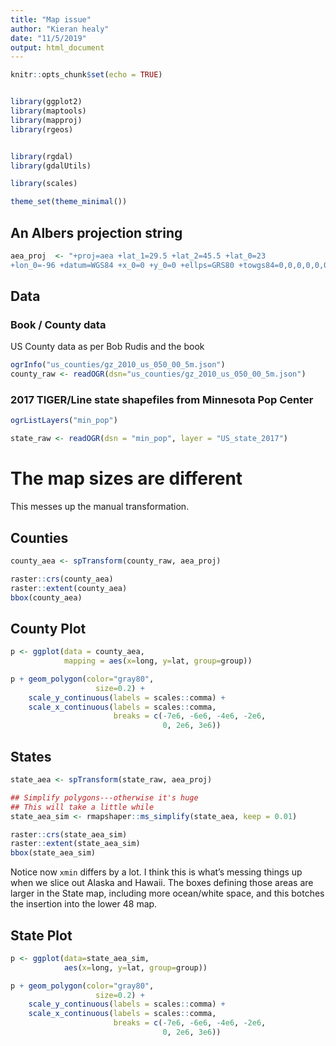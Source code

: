 ```yaml
---
title: "Map issue"
author: "Kieran healy"
date: "11/5/2019"
output: html_document
---
```


```r
knitr::opts_chunk$set(echo = TRUE)


library(ggplot2)
library(maptools)
library(mapproj)
library(rgeos)


library(rgdal)
library(gdalUtils)

library(scales)

theme_set(theme_minimal())

```


## An Albers projection string
```r
aea_proj  <- "+proj=aea +lat_1=29.5 +lat_2=45.5 +lat_0=23
+lon_0=-96 +datum=WGS84 +x_0=0 +y_0=0 +ellps=GRS80 +towgs84=0,0,0,0,0,0,0 +units=m +no_defs"

```


## Data

### Book / County data

US County data as per Bob Rudis and the book

```r
ogrInfo("us_counties/gz_2010_us_050_00_5m.json")
county_raw <- readOGR(dsn="us_counties/gz_2010_us_050_00_5m.json")
```

### 2017 TIGER/Line state shapefiles from Minnesota Pop Center

```r
ogrListLayers("min_pop")

state_raw <- readOGR(dsn = "min_pop", layer = "US_state_2017")

```


# The map sizes are different

This messes up the manual transformation.

## Counties

```r
county_aea <- spTransform(county_raw, aea_proj)

raster::crs(county_aea)
raster::extent(county_aea)
bbox(county_aea)
```

## County Plot

```r
p <- ggplot(data = county_aea, 
            mapping = aes(x=long, y=lat, group=group))

p + geom_polygon(color="gray80",
                   size=0.2) + 
    scale_y_continuous(labels = scales::comma) +
    scale_x_continuous(labels = scales::comma,
                       breaks = c(-7e6, -6e6, -4e6, -2e6,
                                  0, 2e6, 3e6))

```

## States

```r
state_aea <- spTransform(state_raw, aea_proj)

## Simplify polygons---otherwise it's huge
## This will take a little while
state_aea_sim <- rmapshaper::ms_simplify(state_aea, keep = 0.01)

raster::crs(state_aea_sim)
raster::extent(state_aea_sim)
bbox(state_aea_sim)
```

Notice now `xmin` differs by a lot. I think this is what's messing things up when we slice out Alaska and Hawaii. The boxes defining those areas are larger in the State map, including more ocean/white space, and this botches the insertion into the lower 48 map.

## State Plot

```r
p <- ggplot(data=state_aea_sim,
            aes(x=long, y=lat, group=group)) 

p + geom_polygon(color="gray80",
                   size=0.2) + 
    scale_y_continuous(labels = scales::comma) +
    scale_x_continuous(labels = scales::comma,
                       breaks = c(-7e6, -6e6, -4e6, -2e6,
                                  0, 2e6, 3e6))

```



